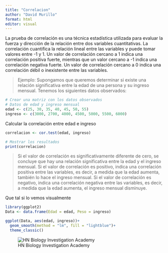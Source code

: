 ---
title: "Correlacion"
author: "David Murillo"
format: html
editor: visual
---

La prueba de correlación es una técnica estadística utilizada para evaluar la fuerza y dirección de la relación entre dos variables cuantitativas. La correlación cuantifica la relación lineal entre las variables y puede tomar valores entre -1 y 1. Un valor de correlación cercano a 1 indica una correlación positiva fuerte, mientras que un valor cercano a -1 indica una correlación negativa fuerte. Un valor de correlación cercano a 0 indica una correlación débil o inexistente entre las variables.

> Ejemplo: Supongamos que queremos determinar si existe una relación significativa entre la edad de una persona y su ingreso mensual. Tenemos los siguientes datos observados:

```{r, echo=FALSE}
# Crear una matriz con los datos observados
# Datos de edad y ingreso mensual
edad <- c(25, 30, 35, 40, 45, 50, 55)
ingreso <- c(3000, 2700, 4000, 4500, 5000, 5500, 6000)

```

Calcular la correlación entre edad e ingreso

```{r, echo=FALSE}
correlacion <- cor.test(edad, ingreso)
```


```{r}
# Mostrar los resultados
print(correlacion)

```
> Si el valor de correlación es significativamente diferente de cero, se concluye que hay una relación significativa entre la edad y el ingreso mensual. Si el valor de correlación es positivo, indica una correlación positiva entre las variables, es decir, a medida que la edad aumenta, también lo hace el ingreso mensual. Si el valor de correlación es negativo, indica una correlación negativa entre las variables, es decir, a medida que la edad aumenta, el ingreso mensual disminuye.

Que tal si lo vemos visualmente

```{r, echo=FALSE, message=FALSE, warning=FALSE}
library(ggplot2)
Data <- data.frame(Edad = edad, Peso = ingreso)

ggplot(Data, aes(edad, ingreso))+
  geom_smooth(method = "lm", fill = "lightblue")+
  theme_classic()
```


![HN Biology Investigation Academy](HN Cursos publicidad/HN Biology Inv large.jpg)